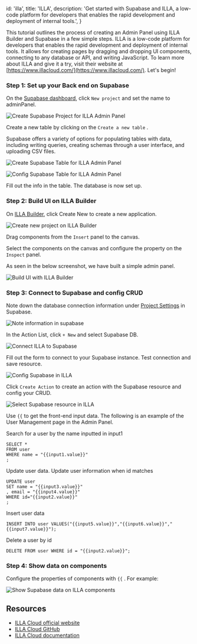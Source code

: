 
  id: 'illa',
  title: 'ILLA',
  description:
    'Get started with Supabase and ILLA, a low-code platform for developers that enables the rapid development and deployment of internal tools.',
}

This tutorial outlines the process of creating an Admin Panel using ILLA Builder and Supabase in a few simple steps. ILLA is a low-code platform for developers that enables the rapid development and deployment of internal tools. It allows for creating pages by dragging and dropping UI components, connecting to any database or API, and writing JavaScript. To learn more about ILLA and give it a try, visit their website at [https://www.illacloud.com/](https://www.illacloud.com/). Let's begin!

### Step 1: Set up your Back end on Supabase

On the [Supabase dashboard](https://app.supabase.com/projects), click `New project` and set the name to adminPanel.

![Create Supabase Project for ILLA Admin Panel](/docs/img/guides/integrations/illa/supabase-illa-project.png)

Create a new table by clicking on the `Create a new table` .

Supabase offers a variety of options for populating tables with data, including writing queries, creating schemas through a user interface, and uploading CSV files.

![Create Supabase Table for ILLA Admin Panel](/docs/img/guides/integrations/illa/supabase-table-1.png)

![Config Supabase Table for ILLA Admin Panel](/docs/img/guides/integrations/illa/supabase-table-2.png)

Fill out the info in the table. The database is now set up.

### Step 2: Build UI on ILLA Builder

On [ILLA Builder](https://fast-try.illacloud.com/), click Create New to create a new application.

![Create new project on ILLA Builder](/docs/img/guides/integrations/illa/supabase-illa-create-project.png)

Drag components from the `Insert` panel to the canvas.

Select the components on the canvas and configure the property on the `Inspect` panel.

As seen in the below screenshot, we have built a simple admin panel.

![Build UI with ILLA Builder](/docs/img/guides/integrations/illa/supabase-illa-UI.png)

### Step 3: Connect to Supabase and config CRUD

Note down the database connection information under [Project Settings](https://app.supabase.com/project/hdcfnsxpwwgboqomdrhp/settings/database) in Supabase.

![Note information in supabase](/docs/img/guides/integrations/illa/supabase-information.png)

In the Action List, click `+ New` and select Supabase DB.

![Connect ILLA to Supabase](/docs/img/guides/integrations/illa/supabase-illa-connect.png)

Fill out the form to connect to your Supabase instance. Test connection and save resource.

![Config Supabase in ILLA](/docs/img/guides/integrations/illa/supabase-illa-connect-2.png)

Click `Create Action` to create an action with the Supabase resource and config your CRUD.

![Select Supabase resource in ILLA](/docs/img/guides/integrations/illa/supabase-illa-select.png)

Use `{{` to get the front-end input data. The following is an example of the User Management page in the Admin Panel.

Search for a user by the name inputted in input1

```
SELECT *
FROM user
WHERE name = "{{input1.value}}"
;
```

Update user data. Update user information when id matches

```
UPDATE user
SET name = "{{input3.value}}"
, email = "{{input4.value}}"
WHERE id="{{input2.value}}"
;
```

Insert user data

```
INSERT INTO user VALUES("{{input5.value}}","{{input6.value}}","{{input7.value}}");
```

Delete a user by id

```
DELETE FROM user WHERE id = "{{input2.value}}";
```

### Step 4: Show data on components

Configure the properties of components with `{{` . For example:

![Show Supabase data on ILLA components](/docs/img/guides/integrations/illa/supabase-illa-show-data.png)

## Resources

- [ILLA Cloud official website](https://www.illacloud.com/)
- [ILLA Cloud GitHub](https://github.com/illacloud/illa-builder)
- [ILLA Cloud documentation](https://www.illacloud.com/docs/about-illa)


